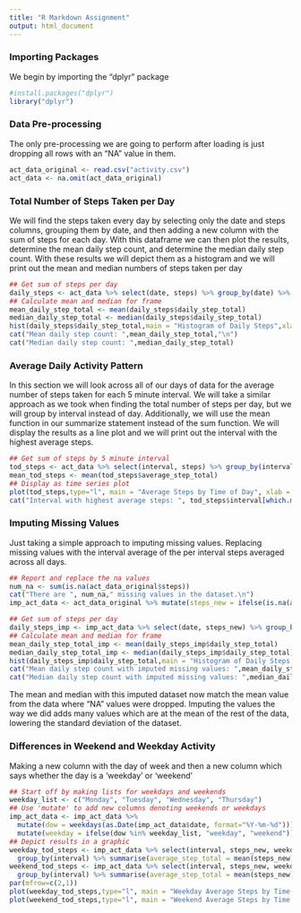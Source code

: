 ```yaml
---
title: "R Markdown Assignment"
output: html_document
---
```


### Importing Packages
We begin by importing the "dplyr" package

```r
#install.packages("dplyr")
library("dplyr")
```

### Data Pre-processing
The only pre-processing we are going to perform after loading is just dropping all rows with an "NA" value in them.

```r
act_data_original <- read.csv("activity.csv")
act_data <- na.omit(act_data_original)
```

### Total Number of Steps Taken per Day
We will find the steps taken every day by selecting only the date and steps columns, grouping them by date, and then adding a new column with the sum of steps for each day.  With this dataframe we can then plot the results, determine the mean daily step count, and determine the median daily step count.  With these results we will depict them as a histogram and we will print out the mean and median numbers of steps taken per day
```r
## Get sum of steps per day
daily_steps <- act_data %>% select(date, steps) %>% group_by(date) %>% summarise(daily_step_total = sum(steps))
## Calculate mean and median for frame
mean_daily_step_total <- mean(daily_steps$daily_step_total)
median_daily_step_total <- median(daily_steps$daily_step_total)
hist(daily_steps$daily_step_total,main = "Histogram of Daily Steps",xlab = "Daily Step Totals")
cat("Mean daily step count: ",mean_daily_step_total,"\n")
cat("Median daily step count: ",median_daily_step_total)
```


### Average Daily Activity Pattern
In this section we will look across all of our days of data for the average number of steps taken for each 5 minute interval.  We will take a similar approach as we took when finding the total number of steps per day, but we will group by interval instead of day.  Additionally, we will use the mean function in our summarize statement instead of the sum function.  We will display the results as a line plot and we will print out the interval with the highest average steps.
```r
## Get sum of steps by 5 minute interval
tod_steps <- act_data %>% select(interval, steps) %>% group_by(interval) %>% summarise(average_step_total = mean(steps))
mean_tod_steps <- mean(tod_steps$average_step_total)
## Display as time series plot
plot(tod_steps,type="l", main = "Average Steps by Time of Day", xlab = "Time of Day", ylab="Average Daily Steps")
cat("Interval with highest average steps: ", tod_steps$interval[which.max(tod_steps$average_step_total)])
```

### Imputing Missing Values
Just taking a simple approach to imputing missing values.  Replacing missing values with the interval average of the per interval steps averaged across all days.
```r
## Report and replace the na values
num_na <- sum(is.na(act_data_original$steps))
cat("There are ", num_na," missing values in the dataset.\n")
imp_act_data <- act_data_original %>% mutate(steps_new = ifelse(is.na(act_data_original$steps), mean_tod_steps, act_data_original$steps)) %>% select(steps_new, date, interval)

## Get sum of steps per day
daily_steps_imp <- imp_act_data %>% select(date, steps_new) %>% group_by(date) %>% summarise(daily_step_total = sum(steps_new))
## Calculate mean and median for frame
mean_daily_step_total_imp <- mean(daily_steps_imp$daily_step_total)
median_daily_step_total_imp <- median(daily_steps_imp$daily_step_total)
hist(daily_steps_imp$daily_step_total,main = "Histogram of Daily Steps w/ Imputed Missing Values",xlab = "Daily Step Totals")
cat("Mean daily step count with imputed missing values: ",mean_daily_step_total_imp,"\n")
cat("Median daily step count with imputed missing values: ",median_daily_step_total_imp)

```

The mean and median with this imputed dataset now match the mean value from the data where "NA" values were dropped.  Imputing the values the way we did adds many values which are at the mean of the rest of the data, lowering the standard deviation of the dataset.


### Differences in Weekend and Weekday Activity
Making a new column with the day of week and then a new column which says whether the day is a 'weekday' or 'weekend'
```r
## Start off by making lists for weekdays and weekends
weekday_list <- c("Monday", "Tuesday", "Wednesday", "Thursday")
## Use 'mutate' to add new columns denoting weekends or weekdays
imp_act_data <- imp_act_data %>% 
  mutate(dow = weekdays(as.Date(imp_act_data$date, format="%Y-%m-%d"))) %>%
  mutate(weekday = ifelse(dow %in% weekday_list, "weekday", "weekend"))
## Depict results in a graphic
weekday_tod_steps <- imp_act_data %>% select(interval, steps_new, weekday) %>% filter(weekday == "weekday") %>% 
  group_by(interval) %>% summarise(average_step_total = mean(steps_new))
weekend_tod_steps <- imp_act_data %>% select(interval, steps_new, weekday) %>% filter(weekday == "weekend") %>%
  group_by(interval) %>% summarise(average_step_total = mean(steps_new))
par(mfrow=c(2,1))
plot(weekday_tod_steps,type="l", main = "Weekday Average Steps by Time of Day", xlab = "Time of Day", ylab="Average Daily Steps")
plot(weekend_tod_steps,type="l", main = "Weekend Average Steps by Time of Day", xlab = "Time of Day", ylab="Average Daily Steps")

```